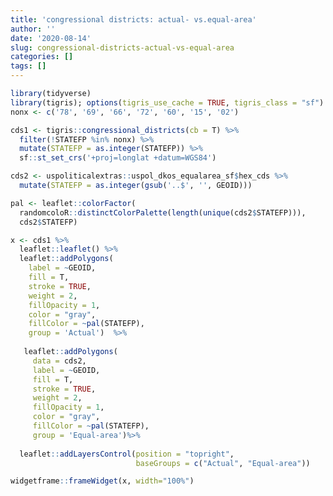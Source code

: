 ```yaml
---
title: 'congressional districts: actual- vs.equal-area'
author: ''
date: '2020-08-14'
slug: congressional-districts-actual-vs-equal-area
categories: []
tags: []
---
```




```r
library(tidyverse) 
library(tigris); options(tigris_use_cache = TRUE, tigris_class = "sf")
nonx <- c('78', '69', '66', '72', '60', '15', '02')

cds1 <- tigris::congressional_districts(cb = T) %>%
  filter(!STATEFP %in% nonx) %>%
  mutate(STATEFP = as.integer(STATEFP)) %>%
  sf::st_set_crs('+proj=longlat +datum=WGS84')

cds2 <- uspoliticalextras::uspol_dkos_equalarea_sf$hex_cds %>%
  mutate(STATEFP = as.integer(gsub('..$', '', GEOID))) 
```




```r
pal <- leaflet::colorFactor(
  randomcoloR::distinctColorPalette(length(unique(cds2$STATEFP))), 
  cds2$STATEFP)

x <- cds1 %>%
  leaflet::leaflet() %>%
  leaflet::addPolygons(
    label = ~GEOID,
    fill = T,
    stroke = TRUE,
    weight = 2,
    fillOpacity = 1, 
    color = "gray", 
    fillColor = ~pal(STATEFP), 
    group = 'Actual')  %>%
  
   leaflet::addPolygons(
     data = cds2,
     label = ~GEOID,
     fill = T,
     stroke = TRUE, 
     weight = 2,
     fillOpacity = 1,
     color = "gray",
     fillColor = ~pal(STATEFP),
     group = 'Equal-area')%>%
  
  leaflet::addLayersControl(position = "topright", 
                            baseGroups = c("Actual", "Equal-area"))

widgetframe::frameWidget(x, width="100%")
```